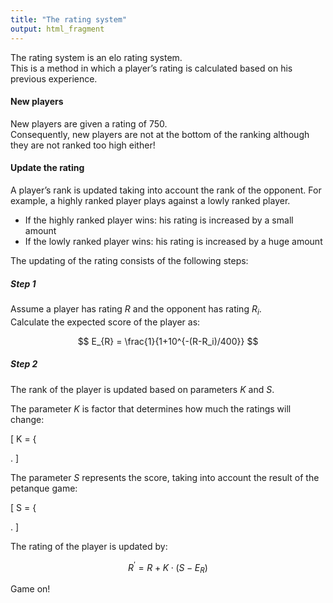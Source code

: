 ```yaml
---
title: "The rating system"
output: html_fragment
---
```


The rating system is an elo rating system.  
This is a method in which a player's rating is calculated based on his previous
experience.  

#### **New players**

New players are given a rating of 750.  
Consequently, new players are not at the bottom of the ranking although they are
not ranked too high either!
    
#### **Update the rating**

 A player's rank is updated taking into account the rank of the opponent.  For
example, a highly ranked player plays against a lowly ranked player. 

 * If the highly ranked player wins: his rating is increased by a small amount
 * If the lowly ranked player wins: his rating is increased by a huge amount
	
The updating of the rating consists of the following steps:

##### **Step 1**  
 
 Assume a player has rating $R$ and the opponent has rating $R_i$.	
 Calculate the expected score of the player as:
		
 $$ E_{R} =  \frac{1}{1+10^{-(R-R_i)/400}} $$
	 	
##### **Step 2**  
 
The rank of the player is updated based on parameters *K* and *S*.  

The parameter *K* is factor that determines how much the ratings will change:

\[
K = \left\{ 
\begin{array}{l}     
        32 \quad \text{if $R < 2100$}\\     
        24 \quad \text{if $2100 < R <2400$}\\     
        16 \quad \text{if $R > 2400$}\\  
\end{array} 
\right.
\]

The parameter $S$ represents the score, taking into account the result of the
petanque game:

\[
 S = \left\{  
 \begin{array}{l}     
    0 \quad \text{for a loss}\\     
    1 \quad \text{for a win}+\left\{  
\begin{array}{l}          0.0 \quad \text{if petanque score = 1}\\         
                          0.3 \quad \text{if petanque score = 2}\\
                          0.6 \quad \text{if petanque score = 3}\\ 
                          \end{array}
\right. 
\end{array} 
\right. 
\]

The rating of the player is updated by: 

 $$R^{'} = R + K \cdot (S - E_{R})$$
 
 
Game on! 

